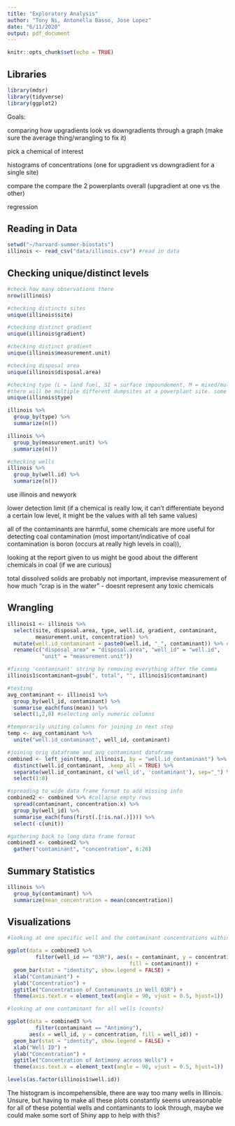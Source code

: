 ```yaml
---
title: "Exploratory Analysis"
author: "Tony Ni, Antonella Basso, Jose Lopez"
date: "6/11/2020"
output: pdf_document
---
```


```r
knitr::opts_chunk$set(echo = TRUE)
```

## Libraries
```r
library(mdsr)
library(tidyverse)
library(ggplot2)
```

Goals:

comparing how upgradients look vs downgradients through a graph (make sure the average thing/wrangling to fix it)

pick a chemical of interest

histograms of concentrations (one for upgradient vs downgradient for a single site)

compare the compare the 2 powerplants overall (upgradient at one vs the other)

regression

## Reading in Data

```r
setwd("~/harvard-summer-biostats")
illinois <- read_csv("data/illinois.csv") #read in data
```

## Checking unique/distinct levels

```r
#check how many observations there
nrow(illinois)

#checking distincts sites
unique(illinois$site)

#checking distinct gradient
unique(illinois$gradient)

#checking distinct gradient
unique(illinois$measurement.unit)

#checking disposal area
unique(illinois$disposal.area)

#checking type (L = land fuel, SI = surface impoundement, M = mixed/multiunit)
#there will be multiple different dumpsites at a powerplant site. some sites are wet (ponds of water where they throw ash of water), some sits are dry landfill (heaps of coal ash), the type is just a 
unique(illinois$type)

illinois %>%
  group_by(type) %>%
  summarize(n())

illinois %>%
  group_by(measurement.unit) %>%
  summarize(n())

#checking wells
illinois %>%
  group_by(well.id) %>%
  summarize(n())
```

use illinois and newyork

lower detection limit (if a chemical is really low, it can't differentiate beyond a certain low level, it might be the values with all teh same values)

all of the contaminants are harmful, some chemicals are more useful for detecting coal contamination (most important/indicative of coal contamination is boron (occurs at really high levels in coal)),

looking at the report given to us might be good about the different chemicals in coal (if we are curious)

total dissolved solids are probably not important, imprevise measurement of how much "crap is in the water" - doesnt represent any toxic chemicals

## Wrangling

```r
illinois1 <- illinois %>%
  select(site, disposal.area, type, well.id, gradient, contaminant, 
         measurement.unit, concentration) %>%
  mutate(well.id_contaminant = paste0(well.id, "_", contaminant)) %>% #for future use
  rename(c("disposal_area" = "disposal.area", "well_id" = "well.id",
           "unit" = "measurement.unit"))

#fixing 'contaminant' string by removing everything after the comma
illinois1$contaminant=gsub(", total", "", illinois1$contaminant)

#testing
avg_contaminant <- illinois1 %>%
  group_by(well_id, contaminant) %>% 
  summarise_each(funs(mean)) %>%
  select(1,2,8) #selecting only numeric columns

#temporarily uniting columns for joining in next step
temp <- avg_contaminant %>%
  unite("well.id_contaminant", well_id, contaminant)

#joining orig dataframe and avg_contaminant dataframe
combined <- left_join(temp, illinois1, by = "well.id_contaminant") %>%
  distinct(well.id_contaminant, .keep_all = TRUE) %>%
  separate(well.id_contaminant, c('well_id', 'contaminant'), sep="_") %>%
  select(1:8)

#spreading to wide data frame format to add missing info
combined2 <- combined %>% #collapse empty rows
  spread(contaminant, concentration.x) %>%
  group_by(well_id) %>%
  summarise_each(funs(first(.[!is.na(.)]))) %>%
  select(-c(unit))

#gathering back to long data frame format
combined3 <- combined2 %>%
  gather("contaminant", "concentration", 6:26)
```

## Summary Statistics

```r
illinois %>%
  group_by(contaminant) %>%
  summarize(mean_concentration = mean(concentration))
```

## Visualizations

```r
#looking at one specific well and the contaminant concentrations within it

ggplot(data = combined3 %>%
         filter(well_id == "03R"), aes(x = contaminant, y = concentration,
                                       fill = contaminant)) + 
  geom_bar(stat = "identity", show.legend = FALSE) + 
  xlab("Contaminant") +
  ylab("Concentration") +
  ggtitle("Concentration of Contaminants in Well 03R") +
  theme(axis.text.x = element_text(angle = 90, vjust = 0.5, hjust=1))

#looking at one contaminant for all wells (counts)

ggplot(data = combined3 %>%
         filter(contaminant == "Antimony"), 
       aes(x = well_id, y = concentration, fill = well_id)) +
  geom_bar(stat = "identity", show.legend = FALSE) +
  xlab("Well ID") +
  ylab("Concentration") +
  ggtitle("Concentration of Antimony across Wells") +
  theme(axis.text.x = element_text(angle = 90, vjust = 0.5, hjust=1))

levels(as.factor(illinois1$well.id))
```

The histogram is incompehensible, there are way too many wells in Illinois. 
Unsure, but having to make all these plots constantly seems unreasonable for all of these potential wells and contaminants to look through, maybe we could make some sort of Shiny app to help with this?
